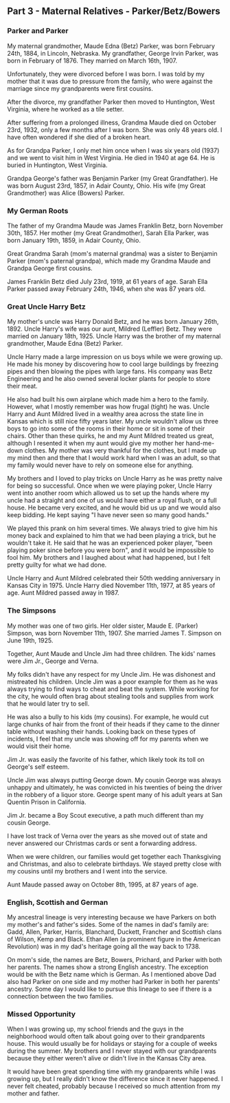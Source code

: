 ## Part 3 - Maternal Relatives - Parker/Betz/Bowers

### Parker and Parker

My maternal grandmother, Maude Edna (Betz) Parker, was born February 24th, 1884,
in Lincoln, Nebraska. My grandfather, George Irvin Parker, was born in February
of 1876. They married on March 16th, 1907.

Unfortunately, they were divorced before I was born. I was told by my mother
that it was due to pressure from the family, who were against the marriage since
my grandparents were first cousins.

After the divorce, my grandfather Parker then moved to Huntington, West
Virginia, where he worked as a tile setter.

After suffering from a prolonged illness, Grandma Maude died on October 23rd,
1932, only a few months after I was born. She was only 48 years old. I have
often wondered if she died of a broken heart.

As for Grandpa Parker, I only met him once when I was six years old (1937) and
we went to visit him in West Virginia. He died in 1940 at age 64. He is buried
in Huntington, West Virginia.

<PhotoPin id={7} />

Grandpa George's father was Benjamin Parker (my Great Grandfather). He was born
August 23rd, 1857, in Adair County, Ohio. His wife (my Great Grandmother) was
Alice (Bowers) Parker.

### My German Roots

The father of my Grandma Maude was James Franklin Betz, born November
30th, 1857. Her mother (my Great Grandmother), Sarah Ella Parker, was born
January 19th, 1859, in Adair County, Ohio.

Great Grandma Sarah (mom's maternal grandma) was a sister to Benjamin Parker
(mom's paternal grandpa), which made my Grandma Maude and Grandpa George first
cousins.

James Franklin Betz died July 23rd, 1919, at 61 years of age. Sarah Ella Parker
passed away February 24th, 1946, when she was 87 years old.

### Great Uncle Harry Betz

My mother's uncle was Harry Donald Betz, and he was born January 26th, 1892.
Uncle Harry's wife was our aunt, Mildred (Leffler) Betz. They were married on
January 18th, 1925. Uncle Harry was the brother of my maternal grandmother,
Maude Edna (Betz) Parker.

Uncle Harry made a large impression on us boys while we were growing up. He made
his money by discovering how to cool large buildings by freezing pipes and then
blowing the pipes with large fans. His company was Betz Engineering and he also
owned several locker plants for people to store their meat.

He also had built his own airplane which made him a hero to the family. However,
what I mostly remember was how frugal (tight) he was. Uncle Harry and Aunt
Mildred lived in a wealthy area across the state line in Kansas which is still
nice fifty years later. My uncle wouldn't allow us three boys to go into some of
the rooms in their home or sit in some of their chairs. Other than these quirks,
he and my Aunt Mildred treated us great, although I resented it when my aunt
would give my mother her hand-me-down clothes. My mother was very thankful for
the clothes, but I made up my mind then and there that I would work hard when I
was an adult, so that my family would never have to rely on someone else for
anything.

My brothers and I loved to play tricks on Uncle Harry as he was pretty naive for
being so successful. Once when we were playing poker, Uncle Harry went into
another room which allowed us to set up the hands where my uncle had a straight
and one of us would have either a royal flush, or a full house. He became very
excited, and he would bid us up and we would also keep bidding. He kept saying
"I have never seen so many good hands."

We played this prank on him several times. We always tried to give him his money
back and explained to him that we had been playing a trick, but he wouldn't take
it. He said that he was an experienced poker player, "been playing poker since
before you were born", and it would be impossible to fool him. My brothers and I
laughed about what had happened, but I felt pretty guilty for what we had done.

Uncle Harry and Aunt Mildred celebrated their 50th wedding anniversary in Kansas
City in 1975. Uncle Harry died November 11th, 1977, at 85 years of age. Aunt
Mildred passed away in 1987.

### The Simpsons

My mother was one of two girls. Her older sister, Maude E. (Parker) Simpson, was
born November 11th, 1907. She married James T. Simpson on June 19th, 1925.

Together, Aunt Maude and Uncle Jim had three children. The kids' names were Jim
Jr., George and Verna.

My folks didn't have any respect for my Uncle Jim. He was dishonest and
mistreated his children. Uncle Jim was a poor example for them as he was always
trying to find ways to cheat and beat the system. While working for the city, he
would often brag about stealing tools and supplies from work that he would later
try to sell.

He was also a bully to his kids (my cousins). For example, he would cut large
chunks of hair from the front of their heads if they came to the dinner table
without washing their hands. Looking back on these types of incidents, I feel
that my uncle was showing off for my parents when we would visit their home.

Jim Jr. was easily the favorite of his father, which likely took its toll on
George's self esteem.

Uncle Jim was always putting George down. My cousin George was always unhappy
and ultimately, he was convicted in his twenties of being the driver in the
robbery of a liquor store. George spent many of his adult years at San Quentin
Prison in California.

Jim Jr. became a Boy Scout executive, a path much different than my cousin
George.

I have lost track of Verna over the years as she moved out of state and never
answered our Christmas cards or sent a forwarding address.

When we were children, our families would get together each Thanksgiving and
Christmas, and also to celebrate birthdays. We stayed pretty close with my
cousins until my brothers and I went into the service.

Aunt Maude passed away on October 8th, 1995, at 87 years of age.

<PhotoPin id={8} />

### English, Scottish and German

My ancestral lineage is very interesting because we have Parkers on both my
mother's and father's sides. Some of the names in dad's family are: Gadd, Allen,
Parker, Harris, Blanchard, Duckett, Francher and Scottish clans of Wilson, Kemp
and Black. Ethan Allen (a prominent figure in the American Revolution) was in my
dad's heritage going all the way back to 1738.

On mom's side, the names are Betz, Bowers, Prichard, and Parker with both her
parents. The names show a strong English ancestry. The exception would be with
the Betz name which is German. As I mentioned above Dad also had Parker on one
side and my mother had Parker in both her parents' ancestry. Some day I would
like to pursue this lineage to see if there is a connection between the two
families.

### Missed Opportunity

When I was growing up, my school friends and the guys in the neighborhood would
often talk about going over to their grandparents house. This would usually be
for holidays or staying for a couple of weeks during the summer. My brothers and
I never stayed with our grandparents because they either weren't alive or didn't
live in the Kansas City area.

It would have been great spending time with my grandparents while I was growing
up, but I really didn't know the difference since it never happened. I never
felt cheated, probably because I received so much attention from my mother and
father.
